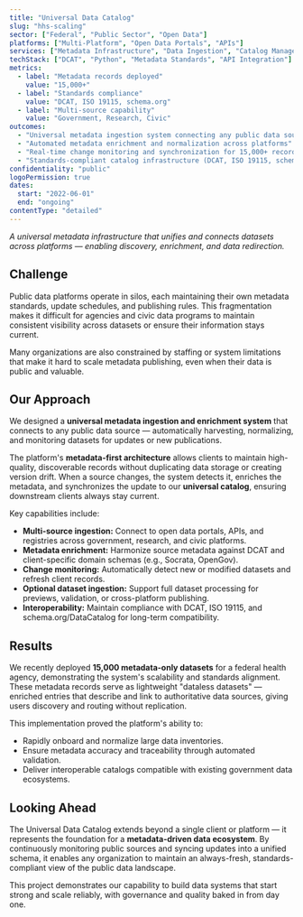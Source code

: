 ```yaml
---
title: "Universal Data Catalog"
slug: "hhs-scaling"
sector: ["Federal", "Public Sector", "Open Data"]
platforms: ["Multi-Platform", "Open Data Portals", "APIs"]
services: ["Metadata Infrastructure", "Data Ingestion", "Catalog Management"]
techStack: ["DCAT", "Python", "Metadata Standards", "API Integration"]
metrics:
  - label: "Metadata records deployed"
    value: "15,000+"
  - label: "Standards compliance"
    value: "DCAT, ISO 19115, schema.org"
  - label: "Multi-source capability"
    value: "Government, Research, Civic"
outcomes:
  - "Universal metadata ingestion system connecting any public data source"
  - "Automated metadata enrichment and normalization across platforms"
  - "Real-time change monitoring and synchronization for 15,000+ records"
  - "Standards-compliant catalog infrastructure (DCAT, ISO 19115, schema.org)"
confidentiality: "public"
logoPermission: true
dates:
  start: "2022-06-01"
  end: "ongoing"
contentType: "detailed"
---
```


*A universal metadata infrastructure that unifies and connects datasets across platforms — enabling discovery, enrichment, and data redirection.*

## Challenge

Public data platforms operate in silos, each maintaining their own metadata standards, update schedules, and publishing rules. This fragmentation makes it difficult for agencies and civic data programs to maintain consistent visibility across datasets or ensure their information stays current.

Many organizations are also constrained by staffing or system limitations that make it hard to scale metadata publishing, even when their data is public and valuable.

## Our Approach

We designed a **universal metadata ingestion and enrichment system** that connects to any public data source — automatically harvesting, normalizing, and monitoring datasets for updates or new publications.

The platform's **metadata-first architecture** allows clients to maintain high-quality, discoverable records without duplicating data storage or creating version drift. When a source changes, the system detects it, enriches the metadata, and synchronizes the update to our **universal catalog**, ensuring downstream clients always stay current.

Key capabilities include:

* **Multi-source ingestion:** Connect to open data portals, APIs, and registries across government, research, and civic platforms.
* **Metadata enrichment:** Harmonize source metadata against DCAT and client-specific domain schemas (e.g., Socrata, OpenGov).
* **Change monitoring:** Automatically detect new or modified datasets and refresh client records.
* **Optional dataset ingestion:** Support full dataset processing for previews, validation, or cross-platform publishing.
* **Interoperability:** Maintain compliance with DCAT, ISO 19115, and schema.org/DataCatalog for long-term compatibility.

## Results

We recently deployed **15,000 metadata-only datasets** for a federal health agency, demonstrating the system's scalability and standards alignment. These metadata records serve as lightweight "dataless datasets" — enriched entries that describe and link to authoritative data sources, giving users discovery and routing without replication.

This implementation proved the platform's ability to:

* Rapidly onboard and normalize large data inventories.
* Ensure metadata accuracy and traceability through automated validation.
* Deliver interoperable catalogs compatible with existing government data ecosystems.

## Looking Ahead

The Universal Data Catalog extends beyond a single client or platform — it represents the foundation for a **metadata-driven data ecosystem**. By continuously monitoring public sources and syncing updates into a unified schema, it enables any organization to maintain an always-fresh, standards-compliant view of the public data landscape.

This project demonstrates our capability to build data systems that start strong and scale reliably, with governance and quality baked in from day one.
